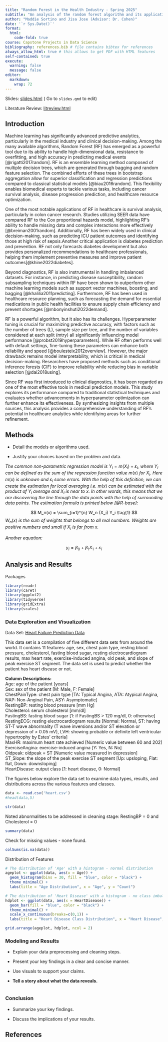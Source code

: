```yaml
---
title: "Random Forest in the Health Industry - Spring 2025"
subtitle: "An analysis of the random forest algorithm and its applications in the health industry"
author: "Maddie Sortino and Jisa Jose (Advisor: Dr. Cohen)"
date: '`r Sys.Date()`'
format:
  html:
    code-fold: true
course: Capstone Projects in Data Science
bibliography: references.bib # file contains bibtex for references
always_allow_html: true # this allows to get PDF with HTML features
self-contained: true
execute: 
  warning: false
  message: false
editor: 
  markdown: 
    wrap: 72
---
```


Slides: [slides.html](slides.html){target="_blank"} ( Go to `slides.qmd`
to edit)

Literature Review: [litreview.html](litreview.html)

## Introduction

Machine learning has significantly advanced predictive analytics,
particularly in the medical industry and clinical decision-making. Among
the many available algorithms, Random Forest (RF) has emerged as a
powerful tool due to its ability to handle high-dimensional data,
resistance to overfitting, and high accuracy in predicting medical
events [@rigatti2017random]. RF is an ensemble
learning method composed of multiple decision trees, which are generated
through bagging and random feature selection. The combined efforts of
these trees in bootstrap aggregation allow for superior classification
and regression predictions compared to classical statistical models
[@biau2016random]. This flexibility enables
biomedical experts to tackle various tasks, including cancer survival
analysis, disease progression prediction, and healthcare resource
optimization.

One of the most notable applications of RF in healthcare is survival
analysis, particularly in colon cancer research. Studies utilizing SEER
data have compared RF to the Cox proportional hazards model,
highlighting RF’s ability to handle missing data and complex
interactions more effectively [@breiman2001random]. Additionally, RF has
been widely used in clinical decision-making, such as predicting ICU
patient outcomes and identifying those at high risk of sepsis.Another critical application is diabetes prediction and prevention. RF not only forecasts diabetes development but also provides personalized recommendations to healthcare professionals, helping them implement preventive measures and improve patient outcomes[@khine2022diabetes].

Beyond diagnostics, RF is also instrumental in handling imbalanced
datasets. For instance, in predicting disease susceptibility, random
subsampling techniques within RF have been shown to outperform other
machine learning models such as support vector machines, boosting, and
bagging [@khalilia2011predicting]. Furthermore, RF has been used in
healthcare resource planning, such as forecasting the demand for
essential medications in public health facilities to ensure supply chain
efficiency and prevent shortages [@mbonyinshuti2022demand].

RF is a powerful algorithm, but it also has its challenges.
Hyperparameter tuning is crucial for maximizing predictive accuracy,
with factors such as the number of trees (L), sample size per tree, and
the number of variables considered at each split (mtry) all
significantly influencing model performance [@probst2019hyperparameters]. While RF often performs well with default
settings, fine-tuning these parameters can enhance both reliability and
speed [@boulesteix2012overview]. However, the major drawback remains
model interpretability, which is critical in medical decision-making. Researchers have proposed methods such as conditional inference forests (CIF) to improve reliability while
reducing bias in variable selection [@dai2018using].

Since RF was first introduced to clinical diagnostics, it has been
regarded as one of the most effective tools in medical prediction
models. This study explores its performance compared to traditional
statistical techniques and evaluates whether advancements in
hyperparameter optimization can further enhance its effectiveness. By
synthesizing insights from multiple sources, this analysis provides a
comprehensive understanding of RF’s potential in healthcare analytics
while identifying areas for further refinement.

## Methods

-   Detail the models or algorithms used.

-   Justify your choices based on the problem and data.

*The common non-parametric regression model is*
$Y_i = m(X_i) + \varepsilon_i$*, where* $Y_i$ *can be defined as the sum
of the regression function value* $m(x)$ *for* $X_i$*. Here* $m(x)$ *is
unknown and* $\varepsilon_i$ *some errors. With the help of this
definition, we can create the estimation for local averaging i.e.*
$m(x)$ *can be estimated with the product of* $Y_i$ *average and* $X_i$
*is near to* $x$*. In other words, this means that we are discovering
the line through the data points with the help of surrounding data
points. The estimation formula is printed below [@R-base]:*

$$
M_n(x) = \sum_{i=1}^{n} W_n (X_i) Y_i  \tag{1}
$$$W_n(x)$ *is the sum of weights that belongs to all real numbers.
Weights are positive numbers and small if* $X_i$ *is far from* $x$*.*

*Another equation:*

$$
y_i = \beta_0 + \beta_1 X_1 +\varepsilon_i
$$

## Analysis and Results

Packages

```r
library(readr)
library(caret)
library(ggplot2)
library(tidyverse)
library(gridExtra)
library(scales)
```

### Data Exploration and Visualization

Data Set: [Heart Failure Prediction
Data](https://www.kaggle.com/datasets/fedesoriano/heart-failure-prediction/data)

This data set is a compilation of five different data sets from around
the world. It contains 11 features: age, sex, chest pain type, resting
blood pressure, cholesterol, fasting blood sugar, resting
electrocardiogram results, max heart rate, exercise-induced angina, old
peak, and slope of peak exercise ST segment. The data set is used to
predict whether the patient has heart disease or not.

**Column Descriptions:**<br> Age: age of the patient \[years\]<br> Sex:
sex of the patient \[M: Male, F: Female\]<br> ChestPainType: chest pain
type \[TA: Typical Angina, ATA: Atypical Angina, NAP: Non-Anginal Pain,
ASY: Asymptomatic\]<br> RestingBP: resting blood pressure \[mm Hg\]<br>
Cholesterol: serum cholesterol \[mm/dl\]<br> FastingBS: fasting blood
sugar \[1: if FastingBS \> 120 mg/dl, 0: otherwise\]<br> RestingECG:
resting electrocardiogram results \[Normal: Normal, ST: having ST-T wave
abnormality (T wave inversions and/or ST elevation or depression of \>
0.05 mV), LVH: showing probable or definite left ventricular hypertrophy
by Estes' criteria\]<br> MaxHR: maximum heart rate achieved \[Numeric
value between 60 and 202\]<br> ExerciseAngina: exercise-induced angina
\[Y: Yes, N: No\]<br> Oldpeak: oldpeak = ST \[Numeric value measured in
depression\]<br> ST_Slope: the slope of the peak exercise ST segment
\[Up: upsloping, Flat: flat, Down: downsloping\]<br> HeartDisease:
output class \[1: heart disease, 0: Normal\]<br>

The figures below explore the data set to examine data types, results,
and distributions across the various features and classes.

```r
data <- read.csv('heart.csv')
#head(data,5)
```

```r
str(data)
```
Noted abnormalities to be addressed in cleaning stage: RestingBP = 0 and Cholesterol = 0
```r
summary(data)
```
Check for missing values - none found.
```r
colSums(is.na(data))
```

Distribution of Features
```r
# The distribution of 'Age' with a histogram - normal distribution
ageplot <- ggplot(data, aes(x = Age)) +
  geom_histogram(bins = 30, fill = "blue", color = "black") +
  theme_minimal() +
  labs(title = "Age Distribution", x = "Age", y = "Count")

# The distribution of 'Heart Disease' with a histogram - no class imbalance
hdplot <- ggplot(data, aes(x = HeartDisease)) +
  geom_bar(fill = "blue", color = "black") +
  theme_minimal() +
  scale_x_continuous(breaks=c(0,1)) +
  labs(title = "Heart Disease Class Distribution", x = "Heart Disease", y = "Count")

grid.arrange(ageplot, hdplot, ncol = 2)
```
### Modeling and Results

-   Explain your data preprocessing and cleaning steps.

-   Present your key findings in a clear and concise manner.

-   Use visuals to support your claims.

-   **Tell a story about what the data reveals.**

```r

```

### Conclusion

-   Summarize your key findings.

-   Discuss the implications of your results.

## References
